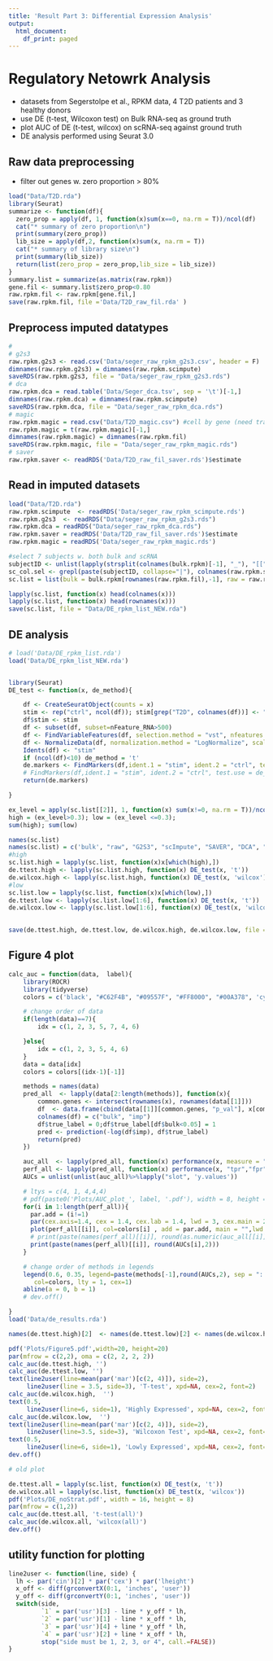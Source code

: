 ```yaml
---
title: 'Result Part 3: Differential Expression Analysis'
output:
  html_document:
    df_print: paged
---
```


# Regulatory Netowrk Analysis

- datasets from Segerstolpe et al., RPKM data, 4 T2D patients and 3 healthy donors
- use DE (t-test, Wilcoxon test) on Bulk RNA-seq as ground truth
- plot AUC of DE (t-test, wilcox) on scRNA-seq against ground truth
- DE analysis performed using Seurat 3.0


## Raw data preprocessing
 - filter out genes w. zero proportion > 80% 

```r

load("Data/T2D.rda")
library(Seurat)
summarize <- function(df){
  zero_prop = apply(df, 1, function(x)sum(x==0, na.rm = T))/ncol(df)
  cat("* summary of zero proportion\n")
  print(summary(zero_prop))
  lib_size = apply(df,2, function(x)sum(x, na.rm = T))
  cat("* summary of library size\n")
  print(summary(lib_size))
  return(list(zero_prop = zero_prop,lib_size = lib_size))
}
summary.list = summarize(as.matrix(raw.rpkm))
gene.fil <- summary.list$zero_prop<0.80
raw.rpkm.fil <- raw.rpkm[gene.fil,]
save(raw.rpkm.fil, file ='Data/T2D_raw_fil.rda' )
```

## Preprocess imputed datatypes

```r
# 
# g2s3
raw.rpkm.g2s3 <- read.csv('Data/seger_raw_rpkm_g2s3.csv', header = F)
dimnames(raw.rpkm.g2s3) = dimnames(raw.rpkm.scimpute)
saveRDS(raw.rpkm.g2s3, file = "Data/seger_raw_rpkm_g2s3.rds")
# dca
raw.rpkm.dca = read.table('Data/Seger_dca.tsv', sep = '\t')[-1,]
dimnames(raw.rpkm.dca) = dimnames(raw.rpkm.scimpute)
saveRDS(raw.rpkm.dca, file = "Data/seger_raw_rpkm_dca.rds")
# magic
raw.rpkm.magic = read.csv("Data/T2D_magic.csv") #cell by gene (need transpose)
raw.rpkm.magic = t(raw.rpkm.magic)[-1,]
dimnames(raw.rpkm.magic) = dimnames(raw.rpkm.fil)
saveRDS(raw.rpkm.magic, file = "Data/seger_raw_rpkm_magic.rds")
# saver
raw.rpkm.saver <- readRDS('Data/T2D_raw_fil_saver.rds')$estimate

```


## Read in imputed datasets
```r
load("Data/T2D.rda")
raw.rpkm.scimpute  <- readRDS('Data/seger_raw_rpkm_scimpute.rds')
raw.rpkm.g2s3  <- readRDS("Data/seger_raw_rpkm_g2s3.rds")
raw.rpkm.dca = readRDS("Data/seger_raw_rpkm_dca.rds")
raw.rpkm.saver = readRDS('Data/T2D_raw_fil_saver.rds')$estimate
raw.rpkm.magic = readRDS('Data/seger_raw_rpkm_magic.rds')

#select 7 subjects w. both bulk and scRNA
subjectID <- unlist(lapply(strsplit(colnames(bulk.rpkm)[-1], "_"), "[[", 1))
sc_col.sel <- grepl(paste(subjectID, collapse="|"), colnames(raw.rpkm.scimpute))
sc.list = list(bulk = bulk.rpkm[rownames(raw.rpkm.fil),-1], raw = raw.rpkm.fil[,sc_col.sel],g2s3 = raw.rpkm.g2s3[,sc_col.sel], scimpute = raw.rpkm.scimpute[,sc_col.sel], saver = raw.rpkm.saver[, sc_col.sel], dca = raw.rpkm.dca[, sc_col.sel], magic = raw.rpkm.magic[, sc_col.sel])

lapply(sc.list, function(x) head(colnames(x)))
lapply(sc.list, function(x) head(rownames(x)))
save(sc.list, file = "Data/DE_rpkm_list_NEW.rda")
```

## DE analysis 
```r
# load('Data/DE_rpkm_list.rda')
load('Data/DE_rpkm_list_NEW.rda')


library(Seurat)
DE_test <- function(x, de_method){

	df <- CreateSeuratObject(counts = x)
	stim <- rep("ctrl", ncol(df)); stim[grep("T2D", colnames(df))] <- "stim"
	df$stim <- stim
	df <- subset(df, subset=nFeature_RNA>500)
	df <- FindVariableFeatures(df, selection.method = "vst", nfeatures = 5000)
	df <- NormalizeData(df, normalization.method = "LogNormalize", scale.factor = 10000)
	Idents(df) <- "stim"
	if (ncol(df)<10) de_method = 't'
	de.markers <- FindMarkers(df,ident.1 = "stim", ident.2 = "ctrl", test.use = de_method) 
	# FindMarkers(df,ident.1 = "stim", ident.2 = "ctrl", test.use = de_method) 
	return(de.markers)

}

ex_level = apply(sc.list[[2]], 1, function(x) sum(x!=0, na.rm = T))/ncol(sc.list[[2]])
high = (ex_level>0.3); low = (ex_level <=0.3); 
sum(high); sum(low)

names(sc.list)
names(sc.list) = c('bulk', "raw", "G2S3", "scImpute", "SAVER", "DCA", "MAGIC")
#high
sc.list.high = lapply(sc.list, function(x)x[which(high),])
de.ttest.high <- lapply(sc.list.high, function(x) DE_test(x, 't'))
de.wilcox.high <- lapply(sc.list.high, function(x) DE_test(x, 'wilcox'))
#low
sc.list.low = lapply(sc.list, function(x)x[which(low),])
de.ttest.low <- lapply(sc.list.low[1:6], function(x) DE_test(x, 't'))
de.wilcox.low <- lapply(sc.list.low[1:6], function(x) DE_test(x, 'wilcox'))
 

save(de.ttest.high, de.ttest.low, de.wilcox.high, de.wilcox.low, file = "Data/de_results.rda") 

```
## Figure 4 plot

```r

calc_auc = function(data,  label){
	library(ROCR)
	library(tidyverse)
	colors = c('black', "#C62F4B", "#09557F", "#FF8000", "#00A378", 'cyan3' )

	# change order of data
	if(length(data)==7){
		idx = c(1, 2, 3, 5, 7, 4, 6)

	}else{
		idx = c(1, 2, 3, 5, 4, 6)
	}
	data = data[idx]
	colors = colors[(idx-1)[-1]]

	methods = names(data) 
	pred_all  <- lapply(data[2:length(methods)], function(x){
		common.genes <- intersect(rownames(x), rownames(data[[1]]))
		df  <- data.frame(cbind(data[[1]][common.genes, "p_val"], x[common.genes, 'p_val']))
		colnames(df) = c("bulk", "imp")
		df$true_label = 0;df$true_label[df$bulk<0.05] = 1
		pred <- prediction(-log(df$imp), df$true_label)
		return(pred)
	})

	auc_all  <- lapply(pred_all, function(x) performance(x, measure = "auc"))
	perf_all <- lapply(pred_all, function(x) performance(x, "tpr","fpr"))
	AUCs = unlist(unlist(auc_all)%>%lapply("slot", 'y.values'))			

	# ltys = c(4, 1, 4,4,4)
	# pdf(paste0('Plots/AUC_plot_', label, '.pdf'), width = 8, height = 8)
	for(i in 1:length(perf_all)){
	  par.add = (i!=1)
	  par(cex.axis=1.4, cex = 1.4, cex.lab = 1.4, lwd = 3, cex.main = 2)
	  plot(perf_all[[i]], col=colors[i] , add = par.add, main = "",lwd = 4, xlab = "False Positive Rate", ylab = "True Positive Rate")
	  # print(paste(names(perf_all)[[i]], round(as.numeric(auc_all[[i]]@y.values),2)))
	  print(paste(names(perf_all)[[i]], round(AUCs[i],2)))
	}

	# change order of methods in legends
	legend(0.6, 0.35, legend=paste(methods[-1],round(AUCs,2), sep = ": "),
       col=colors, lty = 1, cex=1)
	abline(a = 0, b = 1)
	# dev.off()

}
load('Data/de_results.rda')

names(de.ttest.high)[2]  <- names(de.ttest.low)[2] <- names(de.wilcox.high)[2] <- names(de.wilcox.low)[2]  <- "Raw"

pdf('Plots/Figure5.pdf',width=20, height=20)
par(mfrow = c(2,2), oma = c(2, 2, 2, 2))
calc_auc(de.ttest.high, '')
calc_auc(de.ttest.low, '')
text(line2user(line=mean(par('mar')[c(2, 4)]), side=2), 
     line2user(line = 3.5, side=3), 'T-test', xpd=NA, cex=2, font=2)
calc_auc(de.wilcox.high,  '')
text(0.5, 
     line2user(line=6, side=1), 'Highly Expressed', xpd=NA, cex=2, font=2)
calc_auc(de.wilcox.low,  '')
text(line2user(line=mean(par('mar')[c(2, 4)]), side=2), 
     line2user(line=3.5, side=3), 'Wilcoxon Test', xpd=NA, cex=2, font=2)
text(0.5, 
     line2user(line=6, side=1), 'Lowly Expressed', xpd=NA, cex=2, font=2)
dev.off()

```


```r
# old plot

de.ttest.all = lapply(sc.list, function(x) DE_test(x, 't'))
de.wilcox.all = lapply(sc.list, function(x) DE_test(x, 'wilcox'))
pdf('Plots/DE_noStrat.pdf', width = 16, height = 8)
par(mfrow = c(1,2))
calc_auc(de.ttest.all, 't-test(all)')
calc_auc(de.wilcox.all, 'wilcox(all)')
dev.off()

```

## utility function for plotting 
```r
line2user <- function(line, side) {
  lh <- par('cin')[2] * par('cex') * par('lheight')
  x_off <- diff(grconvertX(0:1, 'inches', 'user'))
  y_off <- diff(grconvertY(0:1, 'inches', 'user'))
  switch(side,
         `1` = par('usr')[3] - line * y_off * lh,
         `2` = par('usr')[1] - line * x_off * lh,
         `3` = par('usr')[4] + line * y_off * lh,
         `4` = par('usr')[2] + line * x_off * lh,
         stop("side must be 1, 2, 3, or 4", call.=FALSE))
}
```
